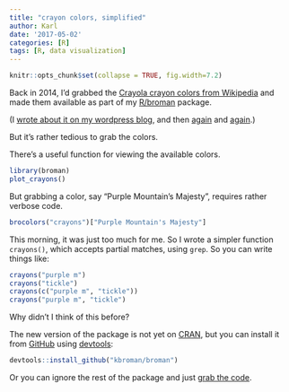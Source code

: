 ```yaml
---
title: "crayon colors, simplified"
author: Karl
date: '2017-05-02'
categories: [R]
tags: [R, data visualization]
---
```


```r
knitr::opts_chunk$set(collapse = TRUE, fig.width=7.2)
```

Back in 2014, I'd grabbed the [Crayola crayon colors from
Wikipedia](https://en.wikipedia.org/wiki/List_of_Crayola_crayon_colors)
and made them available as part of my [R/broman](https://github.com/kbroman/broman)
package.

(I [wrote about it on my wordpress blog](https://kbroman.wordpress.com/2014/05/07/crayon-colors-in-r/),
and then
[again](https://kbroman.wordpress.com/2014/05/08/two-more-points-about-crayon-colors/)
and
[again](https://kbroman.wordpress.com/2014/05/09/further-points-on-crayon-colors/).)

But it's rather tedious to grab the colors.

There's a useful function for viewing the available colors.

```r
library(broman)
plot_crayons()
```

But grabbing a color, say "Purple Mountain's Majesty", requires rather
verbose code.

```r
brocolors("crayons")["Purple Mountain's Majesty"]
```

This morning, it was just too much for me. So I wrote a simpler
function `crayons()`, which accepts partial matches, using `grep`.
So you can write things like:

```r
crayons("purple m")
crayons("tickle")
crayons(c("purple m", "tickle"))
crayons("purple m", "tickle")
```

Why didn't I think of this before?

The new version of the package is not yet on
[CRAN](https://cran.r-project.org), but you can install it from
[GitHub](https://github.com/kbroman/broman) using
[devtools](https://github.com/hadley/devtools):

```r
devtools::install_github("kbroman/broman")
```

Or you can ignore the rest of the package and just [grab the
code](https://github.com/kbroman/broman/blob/master/R/brocolors.R).
